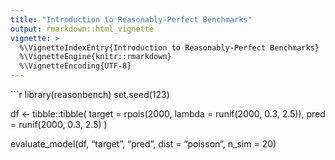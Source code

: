 ```yaml
---
title: "Introduction to Reasonably-Perfect Benchmarks"
output: rmarkdown::html_vignette
vignette: >
  %\VignetteIndexEntry{Introduction to Reasonably-Perfect Benchmarks}
  %\VignetteEngine{knitr::rmarkdown}
  %\VignetteEncoding{UTF-8}
---
```


```r
library(reasonbench)
set.seed(123)

df <- tibble::tibble(
  target = rpois(2000, lambda = runif(2000, 0.3, 2.5)),
  pred   = runif(2000, 0.3, 2.5)
)

evaluate_model(df, "target", "pred", dist = "poisson", n_sim = 20)
